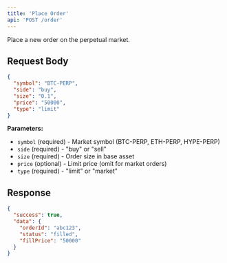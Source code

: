 ```yaml
---
title: 'Place Order'
api: 'POST /order'
---
```


Place a new order on the perpetual market.

## Request Body

```json
{
  "symbol": "BTC-PERP",
  "side": "buy",
  "size": "0.1",
  "price": "50000",
  "type": "limit"
}
```

**Parameters:**
- `symbol` (required) - Market symbol (BTC-PERP, ETH-PERP, HYPE-PERP)
- `side` (required) - "buy" or "sell"
- `size` (required) - Order size in base asset
- `price` (optional) - Limit price (omit for market orders)
- `type` (required) - "limit" or "market"

## Response

```json
{
  "success": true,
  "data": {
    "orderId": "abc123",
    "status": "filled",
    "fillPrice": "50000"
  }
}
```
